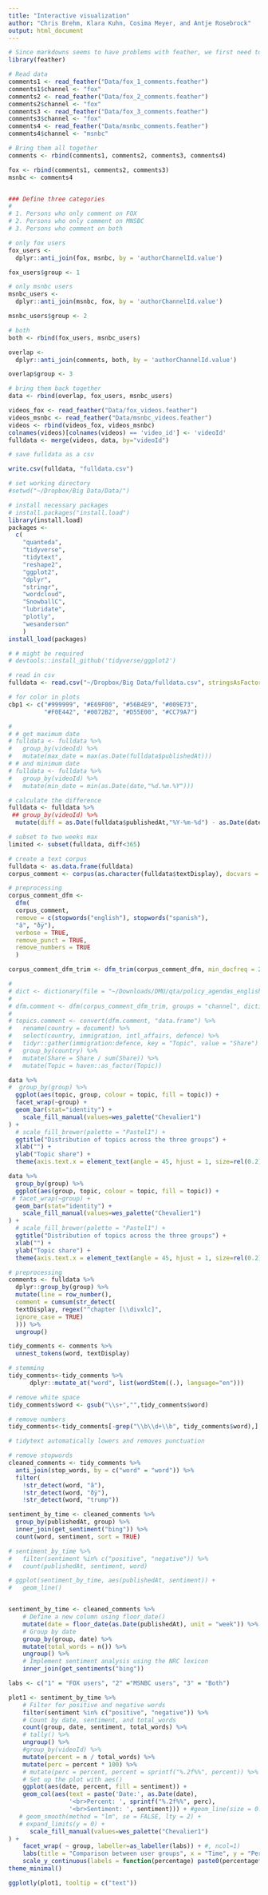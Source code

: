 ```yaml
---
title: "Interactive visualization"
author: "Chris Brehm, Klara Kuhn, Cosima Meyer, and Antje Rosebrock"
output: html_document
---
```


```r
# Since markdowns seems to have problems with feather, we first need to generate our dataset
library(feather)

# Read data
comments1 <- read_feather("Data/fox_1_comments.feather")
comments1$channel <- "fox"
comments2 <- read_feather("Data/fox_2_comments.feather")
comments2$channel <- "fox"
comments3 <- read_feather("Data/fox_3_comments.feather")
comments3$channel <- "fox"
comments4 <- read_feather("Data/msnbc_comments.feather")
comments4$channel <- "msnbc"

# Bring them all together
comments <- rbind(comments1, comments2, comments3, comments4)

fox <- rbind(comments1, comments2, comments3)
msnbc <- comments4


### Define three categories
# 
# 1. Persons who only comment on FOX
# 2. Persons who only comment on MNSBC
# 3. Persons who comment on both

# only fox users
fox_users <-
  dplyr::anti_join(fox, msnbc, by = 'authorChannelId.value')

fox_users$group <- 1

# only msnbc users
msnbc_users <-
  dplyr::anti_join(msnbc, fox, by = 'authorChannelId.value')

msnbc_users$group <- 2

# both
both <- rbind(fox_users, msnbc_users)

overlap <-
  dplyr::anti_join(comments, both, by = 'authorChannelId.value')

overlap$group <- 3

# bring them back together
data <- rbind(overlap, fox_users, msnbc_users)

videos_fox <- read_feather("Data/fox_videos.feather")
videos_msnbc <- read_feather("Data/msnbc_videos.feather")
videos <- rbind(videos_fox, videos_msnbc)
colnames(videos)[colnames(videos) == 'video_id'] <- 'videoId'
fulldata <- merge(videos, data, by="videoId")

# save fulldata as a csv

write.csv(fulldata, "fulldata.csv")
```

<!-- ### Read in the data -->
```r
# set working directory
#setwd("~/Dropbox/Big Data/Data/")

# install necessary packages
# install.packages("install.load")
library(install.load)
packages <-
  c(
    "quanteda",
    "tidyverse",
    "tidytext",
    "reshape2",
    "ggplot2",
    "dplyr",
    "stringr",
    "wordcloud",
    "SnowballC",
    "lubridate",
    "plotly",
    "wesanderson"
    )
install_load(packages)

# # might be required
# devtools::install_github('tidyverse/ggplot2')

# read in csv
fulldata <- read.csv("~/Dropbox/Big Data/fulldata.csv", stringsAsFactors=FALSE)

# for color in plots
cbp1 <- c("#999999", "#E69F00", "#56B4E9", "#009E73",
          "#F0E442", "#0072B2", "#D55E00", "#CC79A7")

```


<!-- ### Limit corpus to two weeks after posting -->
```r

# 
# # get maximum date
# fulldata <- fulldata %>% 
#   group_by(videoId) %>% 
#   mutate(max_date = max(as.Date(fulldata$publishedAt)))
# # and minimum date
# fulldata <- fulldata %>% 
#   group_by(videoId) %>% 
#   mutate(min_date = min(as.Date(date,"%d.%m.%Y")))

# calculate the difference
fulldata <- fulldata %>% 
 ## group_by(videoId) %>% 
  mutate(diff = as.Date(fulldata$publishedAt,"%Y-%m-%d") - as.Date(date,"%d.%m.%Y"))

# subset to two weeks max
limited <- subset(fulldata, diff<365)
```

<!-- ### Prepare corpus -->
```r
# create a text corpus
fulldata <- as.data.frame(fulldata)
corpus_comment <- corpus(as.character(fulldata$textDisplay), docvars = data.frame(group = fulldata$group))

# preprocessing  
corpus_comment_dfm <-
  dfm(
  corpus_comment,
  remove = c(stopwords("english"), stopwords("spanish"),
  "â", "ðÿ"),
  verbose = TRUE,
  remove_punct = TRUE,
  remove_numbers = TRUE
  )

corpus_comment_dfm_trim <- dfm_trim(corpus_comment_dfm, min_docfreq = 2)
```


<!-- ### Which types of topic are people interested in (based on topics) -->
<!-- The "LexiCoder Policy Agenda" dictionary captures major topics from the [comparative Policy Agenda project](https://www.comparativeagendas.net) and is currently available in Dutch and English. -->
```r
# 
# dict <- dictionary(file = "~/Downloads/DMU/qta/policy_agendas_english.lcd")
# 
# dfm.comment <- dfm(corpus_comment_dfm_trim, groups = "channel", dictionary = dict)
# 
# topics.comment <- convert(dfm.comment, "data.frame") %>%
#   rename(country = document) %>%
#   select(country, immigration, intl_affairs, defence) %>%
#   tidyr::gather(immigration:defence, key = "Topic", value = "Share") %>%
#   group_by(country) %>%
#   mutate(Share = Share / sum(Share)) %>%
#   mutate(Topic = haven::as_factor(Topic))

data %>% 
#  group_by(group) %>% 
  ggplot(aes(topic, group, colour = topic, fill = topic)) +
  facet_wrap(~group) +
  geom_bar(stat="identity") + 
    scale_fill_manual(values=wes_palette("Chevalier1")
) +
  # scale_fill_brewer(palette = "Pastel1") + 
  ggtitle("Distribution of topics across the three groups") + 
  xlab("") + 
  ylab("Topic share") + 
  theme(axis.text.x = element_text(angle = 45, hjust = 1, size=rel(0.2)))

data %>% 
  group_by(group) %>% 
  ggplot(aes(group, topic, colour = topic, fill = topic)) +
 # facet_wrap(~group) +
  geom_bar(stat="identity") + 
    scale_fill_manual(values=wes_palette("Chevalier1")
) +
  # scale_fill_brewer(palette = "Pastel1") + 
  ggtitle("Distribution of topics across the three groups") + 
  xlab("") + 
  ylab("Topic share") + 
  theme(axis.text.x = element_text(angle = 45, hjust = 1, size=rel(0.2)))
```


<!-- ### Sentiment analysis -->


<!-- Again, we need to install the required packages first and do some data preprocessing. -->
```r

# preprocessing
comments <- fulldata %>%
  dplyr::group_by(group) %>%
  mutate(line = row_number(),
  comment = cumsum(str_detect(
  textDisplay, regex("^chapter [\\divxlc]",
  ignore_case = TRUE)
  ))) %>%
  ungroup()

tidy_comments <- comments %>%
  unnest_tokens(word, textDisplay)

# stemming
tidy_comments<-tidy_comments %>%
      dplyr::mutate_at("word", list(wordStem((.), language="en")))

# remove white space
tidy_comments$word <- gsub("\\s+","",tidy_comments$word)

# remove numbers
tidy_comments<-tidy_comments[-grep("\\b\\d+\\b", tidy_comments$word),]

# tidytext automatically lowers and removes punctuation

# remove stopwords
cleaned_comments <- tidy_comments %>%
  anti_join(stop_words, by = c("word" = "word")) %>%
  filter(
    !str_detect(word, "â"),
    !str_detect(word, "ðÿ"),
    !str_detect(word, "trump"))
```

<!-- Now proceed with the word clouds.  -->
<!-- We first created a simple word cloud: -->

<!-- ### Plot over time -->

```r

sentiment_by_time <- cleaned_comments %>%
  group_by(publishedAt, group) %>% 
  inner_join(get_sentiment("bing")) %>%
  count(word, sentiment, sort = TRUE) 

# sentiment_by_time %>% 
#   filter(sentiment %in% c("positive", "negative")) %>% 
#   count(publishedAt, sentiment, word)

# ggplot(sentiment_by_time, aes(publishedAt, sentiment)) + 
#   geom_line()


sentiment_by_time <- cleaned_comments %>%
    # Define a new column using floor_date()
    mutate(date = floor_date(as.Date(publishedAt), unit = "week")) %>%
    # Group by date
    group_by(group, date) %>%
    mutate(total_words = n()) %>%
    ungroup() %>%
    # Implement sentiment analysis using the NRC lexicon
    inner_join(get_sentiments("bing"))

labs <- c("1" = "FOX users", "2" ="MSNBC users", "3" = "Both")

plot1 <- sentiment_by_time %>%
    # Filter for positive and negative words
    filter(sentiment %in% c("positive", "negative")) %>%
    # Count by date, sentiment, and total_words
    count(group, date, sentiment, total_words) %>% 
    # tally() %>% 
    ungroup() %>%
    #group_by(videoId) %>% 
    mutate(percent = n / total_words) %>%
    mutate(perc = percent * 100) %>% 
    # mutate(perc = percent, percent = sprintf("%.2f%%", percent)) %>% 
    # Set up the plot with aes()
    ggplot(aes(date, percent, fill = sentiment)) +
    geom_col(aes(text = paste('Date:', as.Date(date),
                 '<br>Percent: ', sprintf("%.2f%%", perc),
                 '<br>Sentiment: ', sentiment))) + #geom_line(size = 0.5) +
   # geom_smooth(method = "lm", se = FALSE, lty = 2) +
   # expand_limits(y = 0) +
      scale_fill_manual(values=wes_palette("Chevalier1")
) +
    facet_wrap( ~ group, labeller=as_labeller(labs)) + #, ncol=1)
    labs(title = "Comparison between user groups", x = "Time", y = "Percentage", color= "Sentiment") +
    scale_y_continuous(labels = function(percentage) paste0(percentage*100, "%")) + # Multiply by 100 & add %  
theme_minimal()

ggplotly(plot1, tooltip = c("text")) 
```



